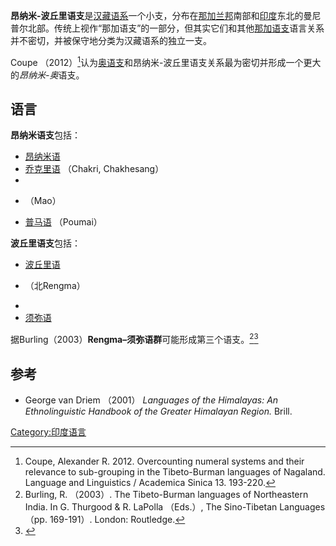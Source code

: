 {{Infobox language family
|name=昂纳米-波丘里语支
|region=[[那加兰邦|那加兰邦]]
|familycolor=汉藏语系
|fam1=[[藏缅语族|藏缅语族]]
|fam2=[[库基-钦-那加语言|库基-钦-那加语言]]？
|child1=[[昂纳米语支|昂纳米语支]]
|child2=[[波丘里语支|波丘里语支]]
|glotto=anga1286
|glottorefname=Angami–Pochuri
}}

'''昂纳米-波丘里语支'''是[[汉藏语系|汉藏语系]]一个小支，分布在[[那加兰邦|那加兰邦]]南部和[[印度|印度]]东北的曼尼普尔北部。传统上视作“那加语支”的一部分，但其实它们和其他[[那加语支|那加语支]]语言关系并不密切，并被保守地分类为汉藏语系的独立一支。

Coupe （2012）<ref>Coupe, Alexander R. 2012. Overcounting numeral systems and their relevance to sub-grouping in the Tibeto-Burman languages of Nagaland. Language and Linguistics / Academica Sinica 13. 193-220.</ref>认为[[奥语支|奥语支]]和昂纳米-波丘里语支关系最为密切并形成一个更大的''昂纳米-奥''语支。

==语言==
'''昂纳米语支'''包括：
*[[昂纳米语|昂纳米语]]
*[[乔克里语|乔克里语]] （Chakri, Chakhesang）
*{{link-en|Kheza language}}
*{{link-en|Sopvoma language}}（Mao）

*[[普马语|普马语]] （Poumai）

'''波丘里语支'''包括：
*[[波丘里语|波丘里语]]
*{{link-en|Ntenyi language}}（北Rengma）

*{{link-en|Rengma language}}
*[[须弥语|须弥语]]

据Burling（2003）'''Rengma–须弥语群'''可能形成第三个语支。<ref>Burling, R. （2003）. The Tibeto-Burman languages of Northeastern India. In G. Thurgood & R. LaPolla （Eds.）, The Sino-Tibetan Languages （pp. 169-191）. London: Routledge.</ref><ref>{{cite web| editor-last1 = Hammarström| editor-first1 = Harald| editor-last2 = Forke| editor-first2 = Robert| editor-last3 = Haspelmath| editor-first3 = Martin| editor-last4 = Bank| editor-first4 = Sebastian| year = 2020| title = Angami-Pochuri| work = [[Glottolog|Glottolog]] 4.3| url = https://glottolog.org/resource/languoid/id/anga1286| access-date = 2021-04-08| archive-date = 2019-12-12| archive-url = https://web.archive.org/web/20191212232729/https://glottolog.org/resource/languoid/id/anga1286| dead-url = no}}</ref>

==参考==
{{Reflist}}
* George van Driem （2001） ''Languages of the Himalayas: An Ethnolinguistic Handbook of the Greater Himalayan Region.'' Brill.

{{汉藏语系}}
{{印度语言}}

{{authority control}}

[[Category:印度语言|Category:印度语言]]

{{语言小作品}}